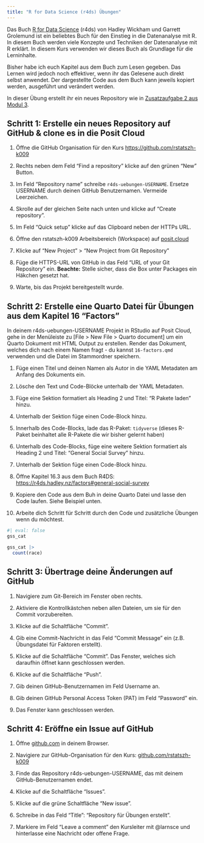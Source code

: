 ```yaml
---
title: "R for Data Science (r4ds) Übungen"
---
```


Das Buch [R for Data Science](https://r4ds.hadley.nz/) (r4ds) von Hadley Wickham und Garrett Grolemund ist ein beliebtes Buch für den Einstieg in die Datenanalyse mit R. In diesem Buch werden viele Konzepte und Techniken der Datenanalyse mit R erklärt. In diesem Kurs verwenden wir dieses Buch als Grundlage für die Lerninhalte.

Bisher habe ich euch Kapitel aus dem Buch zum Lesen gegeben. Das Lernen wird jedoch noch effektiver, wenn ihr das Gelesene auch direkt selbst anwendet. Der dargestellte Code aus dem Buch kann jeweils kopiert werden, ausgeführt und verändert werden.

In dieser Übung erstellt ihr ein neues Repository wie in [Zusatzaufgabe 2 aus Modul 3](../zusatzaufgaben/md-03/za-03-02-github-repo-erstellen.qmd). 

## Schritt 1: Erstelle ein neues Repository auf GitHub & clone es in die Posit Cloud

1. Öffne die GitHub Organisation für den Kurs <https://github.com/rstatszh-k009>

2. Rechts neben dem Feld ["Find a repository"]{.highlight-yellow} klicke auf den grünen ["New"]{.highlight-yellow} Button.

3. Im Feld ["Repository name"]{.highlight-yellow} schreibe `r4ds-uebungen-USERNAME`. [Ersetze USERNAME durch deinen GitHub Benutzernamen]{.highlight-yellow}. Vermeide Leerzeichen.

4. Skrolle auf der gleichen Seite nach unten und klicke auf ["Create repository"]{.highlight-yellow}.

5. Im Feld ["Quick setup"]{.highlight-yellow} klicke auf das Clipboard neben der HTTPs URL.

6. Öffne den rstatszh-k009 Arbeitsbereich (Workspace) auf [posit.cloud](https://posit.cloud/spaces/543494/content/all?sort=name_asc)

7. Klicke auf "New Project" > "New Project from Git Repository"

8. Füge die HTTPS-URL von GitHub in das Feld "URL of your Git Repository" ein. [**Beachte:**]{.highlight-yellow} Stelle sicher, dass die Box unter Packages ein Häkchen gesetzt hat.

9. Warte, bis das Projekt bereitgestellt wurde.

## Schritt 2: Erstelle eine Quarto Datei für Übungen aus dem Kapitel 16 "Factors"

In deinem r4ds-uebungen-USERNAME Projekt in RStudio auf Posit Cloud, gehe in der Menüleiste zu [File > New File > Quarto document] um ein Quarto Dokument mit HTML Output zu erstellen. Render das Dokument, welches dich nach einem Namen fragt - du kannst `16-factors.qmd` verwenden und die Datei im Stammordner speichern.

1. Füge einen Titel und deinen Namen als Autor in die YAML Metadaten am Anfang des Dokuments ein.

2. Lösche den Text und Code-Blöcke unterhalb der YAML Metadaten.

3. Füge eine Sektion formatiert als Heading 2 und Titel: "R Pakete laden" hinzu.

4. Unterhalb der Sektion füge einen Code-Block hinzu.

5. Innerhalb des Code-Blocks, lade das R-Paket: `tidyverse` (dieses R-Paket beinhaltet alle R-Pakete die wir bisher gelernt haben)

6. Unterhalb des Code-Blocks, füge eine weitere Sektion formatiert als Heading 2 und Titel: "General Social Survey" hinzu.

7. Unterhalb der Sektion füge einen Code-Block hinzu.

8. Öffne Kapitel 16.3 aus dem Buch R4DS: <https://r4ds.hadley.nz/factors#general-social-survey>

9. Kopiere den Code aus dem Buh in deine Quarto Datei und lasse den Code laufen. Siehe Beispiel unten.

10. Arbeite dich Schritt für Schritt durch den Code und zusätzliche Übungen wenn du möchtest.

```r
#| eval: false
gss_cat

gss_cat |>
  count(race)

```
## Schritt 3: Übertrage deine Änderungen auf GitHub

1. Navigiere zum Git-Bereich im Fenster oben rechts.

2. Aktiviere die Kontrollkästchen neben allen Dateien, um sie für den Commit vorzubereiten.

3. Klicke auf die Schaltfläche "Commit".

4. Gib eine Commit-Nachricht in das Feld "Commit Message" ein (z.B. Übungsdatei für Faktoren erstellt).

5. Klicke auf die Schaltfläche "Commit". Das Fenster, welches sich daraufhin öffnet kann geschlossen werden.

6. Klicke auf die Schaltfläche "Push".

7. Gib deinen GitHub-Benutzernamen im Feld Username an. 

8. Gib [deinen GitHub Personal Access Token (PAT)]{.highlight-yellow} im Feld ["Password"]{.highlight-yellow} ein.

9. Das Fenster kann geschlossen werden.

## Schritt 4: Eröffne ein Issue auf GitHub

1. Öffne [github.com](https://github.com/) in deinem Browser.

2. Navigiere zur GitHub-Organisation für den Kurs: [github.com/rstatszh-k009](https://github.com/rstatszh-k009)

3. Finde das Repository [r4ds-uebungen-USERNAME]{.highlight-yellow}, das mit deinem GitHub-Benutzernamen endet.

4. Klicke auf die Schaltfläche "Issues".

5. Klicke auf die grüne Schaltfläche "New issue".

6. Schreibe in das Feld "Title": "Repository für Übungen erstellt".

7. Markiere im Feld "Leave a comment" den Kursleiter mit @larnsce und hinterlasse eine Nachricht oder offene Frage.


